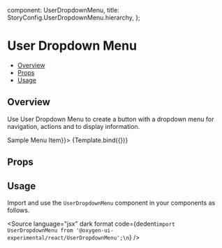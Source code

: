 
  component: UserDropdownMenu,
  title: StoryConfig.UserDropdownMenu.hierarchy,
};

<Meta title={meta.title} component={meta.component} />


# User Dropdown Menu

- [Overview](#overview)
- [Props](#props)
- [Usage](#usage)

## Overview

Use User Dropdown Menu to create a button with a dropdown menu for navigation, actions and to display information.

<Canvas>
  <Story name="Overview" args={{triggerOptions: {children: 'User Dropdown Menu'}, children: <MenuItem>Sample Menu Item</MenuItem>}}>
    {Template.bind({})}
  </Story>
</Canvas>

## Props

<ArgsTable story="Overview" />

## Usage

Import and use the `UserDropdownMenu` component in your components as follows.

<Source
  language="jsx"
  dark
  format
  code={dedent`import UserDropdownMenu from '@oxygen-ui-experimental/react/UserDropdownMenu';\n`}
/>
